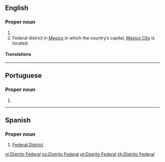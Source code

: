 ==English==
{{wikipedia|dab=Distrito Federal}}

===Proper noun===
{{en-proper noun}}

# {{alternative form of|Federal District|lang=en}}
# Federal district in [[Mexico]] in which the country’s capital, [[Mexico City]] is located.

====Translations====
{{trans-see|Federal District}}

----

==Portuguese==

===Proper noun===
{{head|pt|proper noun|head=[[distrito|Distrito]] [[federal|Federal]]|g=m}}

# {{place:Brazil/federal district|pt|Federal District}}

----

==Spanish==

===Proper noun===
{{head|es|proper noun|head=[[distrito|Distrito]] [[federal|Federal]]|g=m}}

# [[Federal District]] {{gloss|the federal district in [[Mexico]] in which the country’s capital, [[Mexico City]] is located}}

[[nl:Distrito Federal]]
[[no:Distrito Federal]]
[[pt:Distrito Federal]]
[[zh:Distrito Federal]]